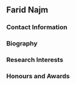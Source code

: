 ## Farid Najm

### Contact Information

### Biography

### Research Interests

### Honours and Awards
